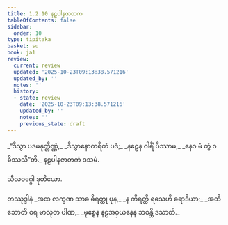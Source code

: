 ```yaml
---
title: 1.2.10 နဠပါနဇာတက
tableOfContents: false
sidebar:
  order: 10
type: tipitaka
basket: su
book: ja1
review:
  current: review
  updated: '2025-10-23T09:13:38.571216'
  updated_by: ''
  notes: ''
  history:
  - state: review
    date: '2025-10-23T09:13:38.571216'
    updated_by: ''
    notes: ''
    previous_state: draft
---
```



<ReviewStatus review={frontmatter.review} showDetails={true} />

<HypothesisAnnotation frontmatter={frontmatter} />

<DynamicBreadcrumb />

<Division number="20" book="ja1" e="ch" v="22" p="5">

<Paragraph number="42" type="verses" book="ja1">
_“ဒိသွာ ပဒမနုတ္တိဏ္ဏံ,_  
_ဒိသွာနောတရိတံ ပဒံ;_  
_နဠေန ဝါရိံ ပိဿာမ,_  
_နေဝ မံ တွံ ဝဓိဿသီ”တိ._  


</Paragraph>
</Division>

<Paragraph number="43" type="center" book="ja1">
နဠပါနဇာတကံ ဒသမံ.

  
သီလဝဂ္ဂေါ ဒုတိယော.



</Paragraph>

<Paragraph number="44" type="center" book="ja1">
တဿုဒ္ဒါနံ


</Paragraph>

<Paragraph number="45" type="verses" book="ja1">
_အထ လက္ခဏ သာခ ဓိရတ္ထု ပုန,_  
_န ကိရတ္ထိ ရသေဟိ ခရာဒိယာ;_  
_အတိဘောတိ ဝရ မာလုတ ပါဏ,_  
_မုစ္စေန နဠအဝှယနေန ဘဝန္တိ ဒသာတိ._
</Paragraph>